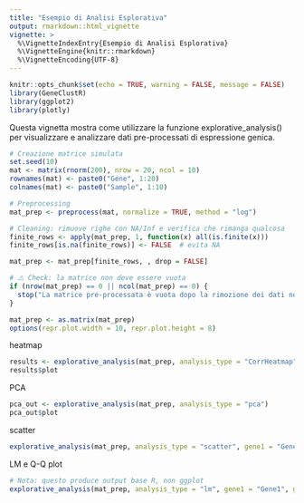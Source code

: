 ---
title: "Esempio di Analisi Esplorativa"
output: rmarkdown::html_vignette
vignette: >
  %\VignetteIndexEntry{Esempio di Analisi Esplorativa}
  %\VignetteEngine{knitr::rmarkdown}
  %\VignetteEncoding{UTF-8}
---

```{r setup, include=FALSE}
knitr::opts_chunk$set(echo = TRUE, warning = FALSE, message = FALSE)
library(GeneClustR)
library(ggplot2)
library(plotly)
```

Questa vignetta mostra come utilizzare la funzione explorative_analysis() per visualizzare e analizzare dati pre-processati di espressione genica.

```{r}
# Creazione matrice simulata
set.seed(10)
mat <- matrix(rnorm(200), nrow = 20, ncol = 10)
rownames(mat) <- paste0("Gene", 1:20)
colnames(mat) <- paste0("Sample", 1:10)

# Preprocessing
mat_prep <- preprocess(mat, normalize = TRUE, method = "log")

# Cleaning: rimuove righe con NA/Inf e verifica che rimanga qualcosa
finite_rows <- apply(mat_prep, 1, function(x) all(is.finite(x)))
finite_rows[is.na(finite_rows)] <- FALSE  # evita NA

mat_prep <- mat_prep[finite_rows, , drop = FALSE]

# ⚠️ Check: la matrice non deve essere vuota
if (nrow(mat_prep) == 0 || ncol(mat_prep) == 0) {
  stop("La matrice pre-processata è vuota dopo la rimozione dei dati non finiti.")
}

mat_prep <- as.matrix(mat_prep)
options(repr.plot.width = 10, repr.plot.height = 8)
```

heatmap

```{r}
results <- explorative_analysis(mat_prep, analysis_type = "CorrHeatmap")
results$plot

```

PCA

```{r}
pca_out <- explorative_analysis(mat_prep, analysis_type = "pca")
pca_out$plot
```


scatter

```{r}
explorative_analysis(mat_prep, analysis_type = "scatter", gene1 = "Gene1", gene2 = "Gene2")

```

LM e Q-Q plot

```{r}
# Nota: questo produce output base R, non ggplot
explorative_analysis(mat_prep, analysis_type = "lm", gene1 = "Gene1", gene2 = "Gene2")

```

